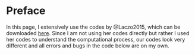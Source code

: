 # Preface {.unnumbered}

In this page, I extensively use the codes by @Laczo2015, which can be downloaded [here](https://academic.oup.com/jeea/article/13/2/265/2319760#supplementary-data). Since I am not using her codes directly but rather I used her codes to understand the computational process, our codes look very different and all errors and bugs in the code below are on my own.

